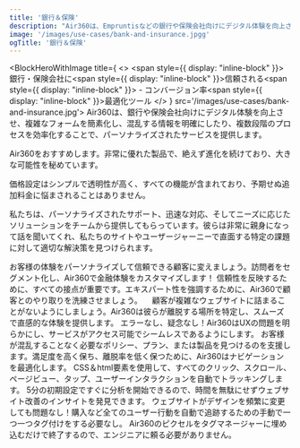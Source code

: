 ```yaml
---
title: '銀行＆保険'
description: "Air360は、Empruntisなどの銀行や保険会社向けにデジタル体験を向上させ、複雑なフォームを簡素化し、混乱する情報を明確にしたり、複数段階のプロセスを効率化することで、各ユーザーのニーズに合わせたスムーズなカスタマージャーニーを作り出します。"
image: '/images/use-cases/bank-and-insurance.jpgg'
ogTitle: '銀行＆保険'
---
```


<BlockHeroWithImage title={
    <>
      <span style={{ display: "inline-block" }}>銀行・保険会社に</span><span style={{ display: "inline-block" }}>信頼される</span><span style={{ display: "inline-block" }}> - コンバージョン率</span><span style={{ display: "inline-block" }}>最適化ツール</span>
    </>
  } src='/images/use-cases/bank-and-insurance.jpg'>
  Air360は、銀行や保険会社向けにデジタル体験を向上させ、複雑なフォームを簡素化し、混乱する情報を明確にしたり、複数段階のプロセスを効率化することで、パーソナライズされたサービスを提供します。
</BlockHeroWithImage>

<ShowcaseLogos>
  <Empruntis />
  <Immobilier />
</ShowcaseLogos>

<BlockTestimonial name='Empruntis' src='/logo-brand/empruntis.svg'>
Air360をおすすめします。非常に優れた製品で、絶えず進化を続けており、大きな可能性を秘めています。

価格設定はシンプルで透明性が高く、すべての機能が含まれており、予期せぬ追加料金に悩まされることはありません。

私たちは、パーソナライズされたサポート、迅速な対応、そしてニーズに応じたソリューションをチームから提供してもらっています。彼らは非常に親身になって話を聞いてくれ、私たちのサイトやユーザージャーニーで直面する特定の課題に対して適切な解決策を見つけられます。
</BlockTestimonial>

<SlideFeature title='Air360で銀行・保険会社の成長を加速'>
  <Slide title='コンバージョンにつながる体験を' src='/images/use-cases/slides/slide1.webp' shadow={false}>
    お客様の体験をパーソナライズして信頼できる顧客に変えましょう。訪問者をセグメント化し、Air360で金融体験をカスタマイズします！
  </Slide>
  <Slide title='各ページの最高のバージョンを' src='/images/use-cases/slides/slide2.webp' shadow={false}>
    信頼性を反映するために、すべての接点が重要です。エキスパート性を強調するために、Air360で顧客とのやり取りを洗練させましょう。
  </Slide>
  <Slide title='購入体験をシンプルに' src='/images/use-cases/slides/slide3.webp' shadow={false}>
   　顧客が複雑なウェブサイトに詰まることがないようにしましょう。Air360は彼らが離脱する場所を特定し、スムーズで直感的な体験を提供します。
  </Slide>
  <Slide title='サイトをスムーズに運営' src='/images/use-cases/slides/slide4.webp' shadow={false}>
    エラーなし、疑念なし！Air360はUXの問題を明らかにし、サービスがアクセス可能でシームレスであるようにします。
  </Slide>
  <Slide title='お客様の幸せを第一に' src='/images/use-cases/slides/slide5.webp' shadow={false}>
    お客様が混乱することなく必要なポリシー、プラン、または製品を見つけるのを支援します。満足度を高く保ち、離脱率を低く保つために、Air360はナビゲーションを最適化します。
  </Slide>
</SlideFeature>

<GalleryBlocks title='Air360の強み'>
  <Block title='自動トラッキング' icon='robot-astromech' color='orange'>
    CSS＆html要素を使用して、すべてのクリック、スクロール、ページビュー、タップ、ユーザーインタラクションを自動でトラッキングします。
  </Block>
  <Block title='すぐに分析を開始' icon='bolt' color='purple'>
    5分の初期設定ですぐに分析を開始できるので、時間を無駄にせずウェブサイト改善のインサイトを発見できます。
  </Block>
  <Block title='タグ不要' icon='tag' color='orange'>
    ウェブサイトがデザインを頻繁に変更しても問題なし！購入など全てのユーザー行動を自動で追跡するための手動で一つ一つタグ付けをする必要なし。
  </Block>
  <Block title='ノーコード' icon='code' color='purple'>
    Air360のピクセルをタグマネージャーに埋め込むだけで終了するので、エンジニアに頼る必要がありません。
  </Block>
</GalleryBlocks>

<BlockSection lp>
  <LaundryList lang="ja" items={['コンバージョンにつながる体験を', '各ページの最高のバージョンを', '購入体験をシンプルに', 'サイトをスムーズに運営', 'お客様の幸せを第一に']} />
</BlockSection>

<BlockFeature title='最高のユーザーエクスペリエンスを作成するために必要なすべて'>
  <Feature name='自動トラッキング' icon='robot-astromech' />
  <Feature name='カスタムデータ収集' icon='database' />
  <Feature name='ノーコードエラー検出' icon='message-exclamation' />
  <Feature name='高度なセグメント' icon='square-kanban' />
  <Feature name='ファネル分析' icon='filter-circle-dollar' />
  <Feature name='ユーザージャーニー' icon='cart-shopping' />
  <Feature name='ページ上の分析' icon='user-magnifying-glass' />
  <Feature name='セッション再生' icon='clapperboard-play' />
</BlockFeature>

<BlockSection className='mb-15'>
  <IncreaseConversionWrapper />
</BlockSection>
